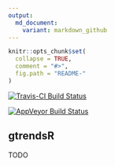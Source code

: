```yaml
---
output:
  md_document:
    variant: markdown_github
---
```


<!-- README.md is generated from README.Rmd. Please edit that file -->

```r
knitr::opts_chunk$set(
  collapse = TRUE,
  comment = "#>",
  fig.path = "README-"
)
```

[![Travis-CI Build Status](https://travis-ci.org/PMassicotte/gtrendsR.svg?branch=master)](https://travis-ci.org/PMassicotte/gtrendsR)

[![AppVeyor Build Status](https://ci.appveyor.com/api/projects/status/github/PMassicotte/gtrendsR?branch=master&svg=true)](https://ci.appveyor.com/project/PMassicotte/gtrendsR)

## gtrendsR

TODO
